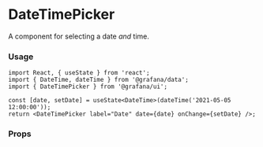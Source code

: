 
# DateTimePicker

A component for selecting a date _and_ time.

### Usage

```tsx
import React, { useState } from 'react';
import { DateTime, dateTime } from '@grafana/data';
import { DateTimePicker } from '@grafana/ui';

const [date, setDate] = useState<DateTime>(dateTime('2021-05-05 12:00:00'));
return <DateTimePicker label="Date" date={date} onChange={setDate} />;
```

### Props

<ArgsTable of={DateTimePicker} />
